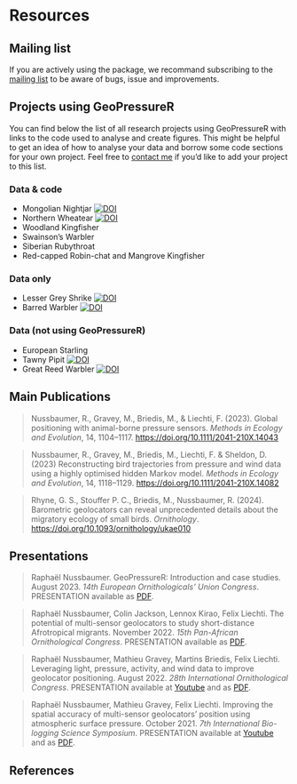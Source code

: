 # Resources

## Mailing list

If you are actively using the package, we recommand subscribing to the [mailing list](https://groups.google.com/g/geopressurer/) to be aware of bugs, issue and improvements. 

## Projects using GeoPressureR

You can find below the list of all research projects using GeoPressureR with links to the code used to analyse and create figures. This might be helpful to get an idea of how to analyse your data and borrow some code sections for your own project. Feel free to [contact me](mailto:rafnuss@gmail.com) if you'd like to add your project to this list.

### Data & code {.unnumbered}
- Mongolian Nightjar  [![DOI](https://zenodo.org/badge/DOI/10.5281/zenodo.6720386.svg)](https://doi.org/10.5281/zenodo.6720386) [<i class="bi bi-github"></i>](https://github.com/Rafnuss/MongolianNightjar) [<i class="bi bi-file-text"></i>](https://doi.org/10.1007/s10336-022-02000-4)
- Northern Wheatear [![DOI](https://zenodo.org/badge/DOI/10.5281/zenodo.7471405.svg)](https://doi.org/10.5281/zenodo.7471405) [<i class="bi bi-github"></i>](https://github.com/Rafnuss/Val-Piora-Wheatear)  [<i class="bi bi-file-text"></i>](https://doi.org/10.1186/s40462-023-00381-6)
- Woodland Kingfisher [<i class="bi bi-github"></i>](https://github.com/Rafnuss/WoodlandKingfisher)
- Swainson's Warbler [<i class="bi bi-github"></i>](https://github.com/grhyne/SWWA_Pressure) [<i class="bi bi-github"></i>](https://github.com/grhyne/Limnothlypis_Pressure_V3) [<i class="bi bi-file-text"></i>](https://doi.org/10.1093/ornithology/ukae010)
- Siberian Rubythroat  [<i class="bi bi-github"></i>](https://github.com/ksakuras/Siberian-rubythroat-China) [<i class="bi bi-file-text"></i>](https://doi.org/10.21203/rs.3.rs-3848680/v1) 
- Red-capped Robin-chat and Mangrove Kingfisher [<i class="bi bi-github"></i>](https://github.com/Rafnuss/MK-RCRC/) 

### Data only {.unnumbered}
- Lesser Grey Shrike [![DOI](https://zenodo.org/badge/DOI/10.5281/zenodo.7556866.svg)](https://doi.org/10.5281/zenodo.7556866) [<i class="bi bi-file-text"></i>](https://doi.org/10.1007/s10336-023-02102-7)
- Barred Warbler [![DOI](https://zenodo.org/badge/DOI/10.5281/zenodo.10209430.svg)](https://doi.org/10.5281/zenodo.10209430) [<i class="bi bi-file-text"></i>](https://doi.org/10.25225/jvb.23085)

### Data (not using GeoPressureR) {.unnumbered}
- European Starling [<i class="bi bi-file-text"></i>](https://doi.org/10.1111/jav.03080)
- Tawny Pipit [![DOI](https://zenodo.org/badge/DOI/10.5061/dryad.fbg79cnsd.svg)](https://doi.org/10.5061/dryad.fbg79cnsd)
- Great Reed Warbler [![DOI](https://zenodo.org/badge/DOI/10.5281/zenodo.4017739.svg)](https://doi.org/10.5281/zenodo.4017739)


## Main Publications

> Nussbaumer, R., Gravey, M., Briedis, M., & Liechti, F. (2023). Global positioning with animal-borne pressure sensors. *Methods in Ecology and Evolution*, 14, 1104–1117. <https://doi.org/10.1111/2041-210X.14043>

> Nussbaumer, R., Gravey, M., Briedis, M., Liechti, F. & Sheldon, D. (2023) Reconstructing bird trajectories from pressure and wind data using a highly optimised hidden Markov model. *Methods in Ecology and Evolution*, 14, 1118–1129. <https://doi.org/10.1111/2041-210X.14082>

> Rhyne, G. S., Stouffer P. C., Briedis, M., Nussbaumer, R. (2024). Barometric geolocators can reveal unprecedented details about the migratory ecology of small birds. *Ornithology*. <https://doi.org/10.1093/ornithology/ukae010>

## Presentations

> Raphaël Nussbaumer. GeoPressureR: Introduction and case studies. August 2023. *14th European Ornithologicals' Union Congress*. PRESENTATION available as [PDF](http://dx.doi.org/10.13140/RG.2.2.36144.53767).

> Raphaël Nussbaumer, Colin Jackson, Lennox Kirao, Felix Liechti. The potential of multi-sensor geolocators to study short-distance Afrotropical migrants. November 2022. *15th Pan-African Ornithological Congress*. PRESENTATION available as [PDF](http://dx.doi.org/10.13140/RG.2.2.28757.50408).

> Raphaël Nussbaumer, Mathieu Gravey, Martins Briedis, Felix Liechti. Leveraging light, pressure, activity, and wind data to improve geolocator positioning. August 2022. *28th International Ornithological Congress*. PRESENTATION available at [Youtube](https://youtu.be/U7jAK9nZNQU) and as [PDF](http://dx.doi.org/10.13140/RG.2.2.19199.28322).

> Raphaël Nussbaumer, Mathieu Gravey, Felix Liechti. Improving the spatial accuracy of multi-sensor geolocators' position using atmospheric surface pressure. October 2021. *7th International Bio-logging Science Symposium*. PRESENTATION available at [Youtube](https://www.youtube.com/watch?v=0JsYU_xfKN8) and as [PDF](http://dx.doi.org/10.13140/RG.2.2.13199.71843).


## References

::: {#refs}
:::
